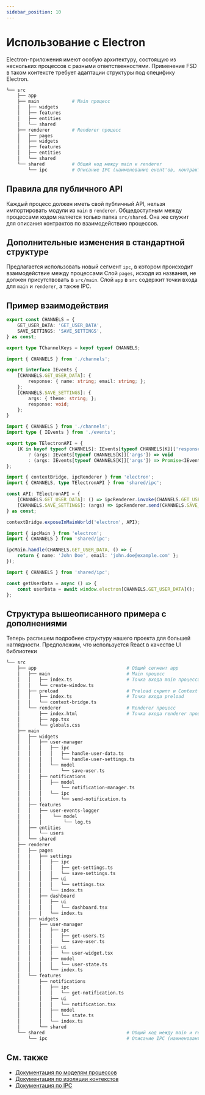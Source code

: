 ```yaml
---
sidebar_position: 10
---
```

# Использование с Electron

Electron-приложения имеют особую архитектуру, состоящую из нескольких процессов с разными ответственностями. Применение FSD в таком контексте требует адаптации структуры под специфику Electron.

```sh
└── src
    ├── app
    ├── main            # Main процесс
    │   ├── widgets
    │   ├── features
    │   ├── entities
    │   └── shared
    ├── renderer        # Renderer процесс
    │   ├── pages
    │   ├── widgets
    │   ├── features
    │   ├── entities
    │   └── shared
    └── shared          # Общий код между main и renderer
        └── ipc         # Описание IPC (наименование event'ов, контракты)
```

## Правила для публичного API
Каждый процесс должен иметь свой публичный API, нельзя импортировать модули из `main` в `renderer`. Общедоступным между процессами кодом является только папка `src/shared`. Она же служит для описания контрактов по взаимодействию процессов.

## Дополнительные изменения в стандартной структуре
Предлагается использовать новый сегмент `ipc`, в котором происходит взаимодействие между процессами
Слой `pages`, исходя из названия, не должен присутствовать в `src/main`. Слой `app` в `src` содержит точки входа для `main` и `renderer`, а также IPC.

## Пример взаимодействия

```typescript title="src/shared/ipc/channels.ts"
export const CHANNELS = {
    GET_USER_DATA: 'GET_USER_DATA',
    SAVE_SETTINGS: 'SAVE_SETTINGS',
} as const;

export type TChannelKeys = keyof typeof CHANNELS;
```

```typescript title="src/shared/ipc/events.ts"
import { CHANNELS } from './channels';

export interface IEvents {
    [CHANNELS.GET_USER_DATA]: {
        response: { name: string; email: string; };
    };
    [CHANNELS.SAVE_SETTINGS]: {
        args: { theme: string; };
        response: void;
    };
}
```

```typescript title="src/shared/ipc/preload.ts"
import { CHANNELS } from './channels';
import type { IEvents } from './events';

export type TElectronAPI = {
    [K in keyof typeof CHANNELS]: IEvents[typeof CHANNELS[K]]['response'] extends void
        ? (args: IEvents[typeof CHANNELS[K]]['args']) => void
        : (args: IEvents[typeof CHANNELS[K]]['args']) => Promise<IEvents[typeof CHANNELS[K]]['response']>;
};
```

```typescript title="src/app/preload/context-bridge.ts"
import { contextBridge, ipcRenderer } from 'electron';
import { CHANNELS, type TElectronAPI } from 'shared/ipc';

const API: TElectronAPI = {
    [CHANNELS.GET_USER_DATA]: () => ipcRenderer.invoke(CHANNELS.GET_USER_DATA),
    [CHANNELS.SAVE_SETTINGS]: (args) => ipcRenderer.send(CHANNELS.SAVE_SETTINGS, args),
} as const;

contextBridge.exposeInMainWorld('electron', API);
```

```typescript title="src/main/widgets/user-manager/ipc/send-user-data.ts"
import { ipcMain } from 'electron';
import { CHANNELS } from 'shared/ipc';

ipcMain.handle(CHANNELS.GET_USER_DATA, () => {
    return { name: 'John Doe', email: 'john.doe@example.com' };
});
```

```typescript title="src/renderer/page/user-settings/ipc/get-user-data.ts"
import { CHANNELS } from 'shared/ipc';

const getUserData = async () => {
    const userData = await window.electron[CHANNELS.GET_USER_DATA]();
};
```

## Структура вышеописанного примера с дополнениями

Теперь распишем подробнее структуру нашего проекта для большей наглядности. Предположим, что используется React в качестве UI библиотеки

```sh
└── src
    ├── app                                 # Общий сегмент app
    │   ├── main                            # Main процесс
    │   │   ├── index.ts                    # Точка входа main процесса
    │   │   └── create-window.ts
    │   ├── preload                         # Preload скрипт и Context Bridge
    │   │   ├── index.ts                    # Точка входа preload
    │   │   └── context-bridge.ts
    │   └── renderer                        # Renderer процесс
    │       ├── index.html                  # Точка входа renderer процесса
    │       ├── app.tsx
    │       └── globals.css
    ├── main
    │   ├── widgets
    │   │   ├── user-manager
    │   │   │   ├── ipc
    │   │   │   │   ├── handle-user-data.ts
    │   │   │   │   └── handle-user-settings.ts
    │   │   │   └── model
    │   │   │       └── save-user.ts
    │   │   ├── notifications
    │   │   │   ├── model
    │   │   │       └── notification-manager.ts
    │   │   │   └── ipc
    │   │   │       └── send-notification.ts
    │   ├── features
    │   │   ├── user-events-logger
    │   │   │    └── model
    │   │   │        └── log.ts
    │   ├── entities
    │   │   └── users
    │   └── shared
    ├── renderer
    │   ├── pages
    │   │   ├── settings
    │   │   │   ├── ipc
    │   │   │   │   ├── get-settings.ts
    │   │   │   │   └── save-settings.ts
    │   │   │   ├── ui
    │   │   │   │   └── settings.tsx
    │   │   │   └── index.ts
    │   │   ├── dashboard
    │   │   │   ├── ui
    │   │   │   │   └── dashboard.tsx
    │   │   │   └── index.ts
    │   ├── widgets
    │   │   ├── user-manager
    │   │   │   ├── ipc
    │   │   │   │   ├── get-users.ts
    │   │   │   │   └── save-user.ts
    │   │   │   ├── ui
    │   │   │   │   └── user-widget.tsx
    │   │   │   ├── model
    │   │   │   │   └── user-state.ts
    │   │   │   └── index.ts
    │   └── features
    │       ├── notifications
    │       │   ├── ipc
    │       │   │   └── get-notification.ts
    │       │   ├── ui
    │       │   │   └── notification.tsx
    │       │   ├── model
    │       │   │   └── state.ts
    │       │   └── index.ts
    │       └── shared
    └── shared                              # Общий код между main и renderer
        └── ipc                             # Описание IPC (наименование event'ов, контракты)
```

## См. также
- [Документация по моделям процессов](https://www.electronjs.org/docs/latest/tutorial/process-model)
- [Документация по изоляции контекстов](https://www.electronjs.org/docs/latest/tutorial/context-isolation)
- [Документация по IPC](https://www.electronjs.org/docs/latest/tutorial/ipc)